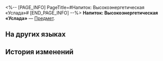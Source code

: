 <%-- [PAGE_INFO]
PageTitle=#Напиток: Высокоэнергетическая «Услада»#
[END_PAGE_INFO] --%>
{{Предмет Инфобокс
|id          = 250711
|Изображение = Предмет Напиток- Высокоэнергетическая «Услада».png
|Тип         = 
|Инвентарь   = 
|Редкость    = 4
|Эффект      = 
|Описание    = Повышает эффект пробития. Когда атака наносит урон пробития, есть шанс восстановить очки навыков.
}}
{{Описание|Особая версия «Услады», выпущенная Семьёй специально для Церемонии боевых искусств.<br /><br />''«Выпей "Усладу", чтобы легко одержать победу».''}}
'''Напиток: Высокоэнергетическая «Услада»''' — [[Предмет]].

==На других языках==
{{На других языках
|en   = Tactical Beverage: High Energy SoulGlad
|zhs  = 战术饮料•高能苏乐达
|zht  = 戰術飲料•高能蘇樂達
|ja   = 戦闘用飲料・ハイパースラーダ
|ko   = 전술 음료•고에너지 솔글래드
|es   = Bebida táctica: FelizAlma energética
|fr   = Boisson tactique&nbsp;: Félicitâme énergie
|ru   = Напиток: Высокоэнергетическая «Услада»
|th   = เครื่องดื่มกลยุทธ์: SoulGlad ทรงพลัง
|vi   = Thức Uống Chiến Thuật - SoulGlad Năng Lượng Cao
|de   = Taktisches Getränk: SeelFroh Energy
|id   = Minuman Taktis: SoulGlad Tinggi Energi
|pt   = Bebida Tática: FelizAlma de Grande Energia
}}

==История изменений==
{{История изменений|3.5}}
